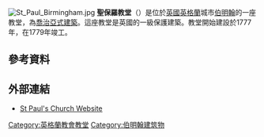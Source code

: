 {{unreferenced|time=2015-01-20T13:42:02+00:00}}
[[File:St_Paul_Birmingham.jpg|thumb]]
'''聖保羅教堂'''（{{lang-en|St Paul's Church}}）是位於[[英國|英國]][[英格蘭|英格蘭]]城市[[伯明翰|伯明翰]]的一座教堂，為[[喬治亞式建築|喬治亞式建築]]。這座教堂是英國的一級保護建築。教堂開始建設於1777年，在1779年竣工。

==參考資料==
{{reflist}}

==外部連結==
{{commons category|St Paul, Birmingham}}
*[https://web.archive.org/web/20081030140026/http://www.saintpaulbrum.org/ St Paul's Church Website]

[[Category:英格蘭教會教堂|Category:英格蘭教會教堂]]
[[Category:伯明翰建筑物|Category:伯明翰建筑物]]